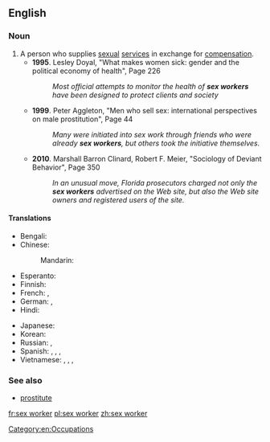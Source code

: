 ==English==
{{wikipedia}}

===Noun===
{{en-noun|head=[[sex]] [[worker]]}}

# A person who supplies [[sexual]] [[service]]s in exchange for [[compensation]].
#* '''1995'''. Lesley Doyal, "What makes women sick: gender and the political economy of health", Page 226<!---[http://books.google.com/books?id=6hoZ-aZ6izMC&pg=PA226&dq=sex+work&hl=en&ei=e36bTtLELIbZiALTtpWxDQ&sa=X&oi=book_result&ct=result&resnum=6&ved=0CEUQ6AEwBTgo]--->
#*: ''Most official attempts to monitor the health of '''sex workers''' have been designed to protect clients and society''
#* '''1999'''. Peter Aggleton, "Men who sell sex: international perspectives on male prostitution", Page 44<!---[http://books.google.com/books?id=6WYZ0wNpZfIC&pg=PA44&dq=sex+work&hl=en&ei=e36bTtLELIbZiALTtpWxDQ&sa=X&oi=book_result&ct=result&resnum=5&ved=0CEAQ6AEwBDgo]--->
#*: ''Many were initiated into sex work through friends who were already '''sex workers''', but others took the initiative themselves.''
#* '''2010'''. Marshall Barron Clinard, Robert F. Meier, "Sociology of Deviant Behavior", Page 350<!---[http://books.google.com/books?id=VB3OezIoI44C&pg=PA350&dq=sex+work&hl=en&ei=e36bTtLELIbZiALTtpWxDQ&sa=X&oi=book_result&ct=result&resnum=2&ved=0CDEQ6AEwATgo]--->
#*: ''In an unusual move, Florida prosecutors charged not only the '''sex workers''' advertised on the Web site, but also the Web site owners and registered users of the site.''

====Translations====
{{trans-top|person who supplies sexual services for money}}
* Bengali: {{t-|bn|যৌনকর্মী|tr=jounkôrmi|sc=Beng}}
* Chinese:
*: Mandarin: {{t|cmn|性工作者|tr=xìnggōngzuòzhě|sc=Hani}}
* Esperanto: {{t-|eo|malĉastisto}}
* Finnish: {{t-|fi|seksityöntekijä}}
* French: {{t+|fr|travailleur du sexe|m}}, {{t+|fr|travailleuse du sexe|f}}
* German: {{t-|de|Sexarbeiter|m}}, {{t-|de|Sexarbeiterin|f}}
* Hindi: {{t-|hi|सेक्स वर्कर|tr=seks varkar|sc=Deva}}
{{trans-mid}}
* Japanese: {{t-|ja|セックスワーカー|tr=sekkusuwākā|sc=Jpan}}
* Korean: {{t-|ko|성 근로자|tr=seong geulloja|sc=Kore}}
* Russian: {{t-|ru|работник секс-бизнеса|m|tr=rabótnik sɛ́ks-bíznɛsa|sc=Cyrl}}, {{t-|ru|работница секс-бизнеса|f|tr=rabótnica sɛ́ks-bíznɛsa|sc=Cyrl}}
* Spanish: {{t-|es|trabajadora sexual|f}}, {{t-|es|trabajador sexual|m}}, {{t-|es|trabajadores sexuales|m|p}}, {{t-|es|trabajadoras sexuales|f|p}}
* Vietnamese: {{t-|vi|gái mại dâm}}, {{t-|vi|gái làm tiền}}, {{t+|vi|gái điếm}}, {{t-|vi|gái đứng đường}}
{{trans-bottom}}

===See also===
*[[prostitute]]

[[Category:en:Occupations]]

[[fr:sex worker]]
[[pl:sex worker]]
[[zh:sex worker]]